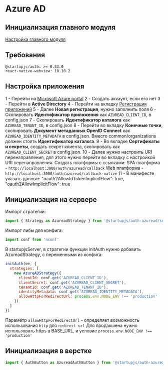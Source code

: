 # Azure AD

## Инициализация главного модуля
[Настройка главного модуля](/docs/auth/main)

## Требования
```
@startupjs/auth: >= 0.33.0
react-native-webview: 10.10.2
```

## Настройка приложения
1 - Перейти на [Microsoft Azure portal](https://portal.azure.com/)
2 - Создать аккаунт, если его нет
3 - Перейти в **Active Directory**
4 - Перейти на вкладку [Регистрация приложений](https://portal.azure.com/?l=en.en-us#blade/Microsoft_AAD_IAM/ActiveDirectoryMenuBlade/RegisteredApps)
5 - Далее **Новая регистрация**, нужно заполнить поля
6 - Скопировать **Идентификатор приложения** как `AZUREAD_CLIENT_ID`, в config.json
7 - Скопировать **Идентификатор каталога** как `AZUREAD_TENANT_ID`, в config.json
8 - Перейти во вкладку **Конечные точки**, скопировать **Документ метаданных OpenID Connect** как `AZUREAD_IDENTITY_METADATA` в config.json. Вместо common/organizations должен стоять **Идентификатор каталога**.
9 - Во вкладке **Сертификаты и секреты**, создать секрет клиента, скопировать как `AZUREAD_CLIENT_SECRET` в config.json.
10 - Далее нужно настроить URI перенаправления, для этого нужно перейти во вкладку с настройкой URI перенаправления. Создать платформы с ссылками:
SPA платформа - `http://localhost:3000/auth/azuread/callback`
Web платформа - `http://localhost:3000/auth/azuread/callback-native`
11 - В манифесте указать данные:
  "oauth2AllowIdTokenImplicitFlow": true,
  "oauth2AllowImplicitFlow": true

## Инициализация на сервере
Импорт стратегии:
```js
import { Strategy as AzureadStrategy } from '@startupjs/auth-azuread/server'
```

Импорт либы для конфига:
```js
import conf from 'nconf'
```

В startupjsServer, в стратегии функции initAuth нужно добавить AzureadStrategy, с переменными из конфига:
```js
initAuth(ee, {
  strategies: [
    new AzureADStrategy({
      clientId: conf.get('AZUREAD_CLIENT_ID'),
      clientSecret: conf.get('AZUREAD_CLIENT_SECRET'),
      tenantId: conf.get('AZUREAD_TENANT_ID'),
      identityMetadata: conf.get('AZUREAD_IDENTITY_METADATA'),
      allowHttpForRedirectUrl: process.env.NODE_ENV !== 'production'
    })
  ]
})
```
Параметр `allowHttpForRedirectUrl` - определяет возможность использования `http` для `redirect url`
Для продакшена нужно использовать https в BASE_URL, и условие `process.env.NODE_ENV !== 'production'`

## Инициализация в верстке
```js
import { AuthButton as AzureadAuthButton } from '@startupjs/auth-azuread/client'
```
